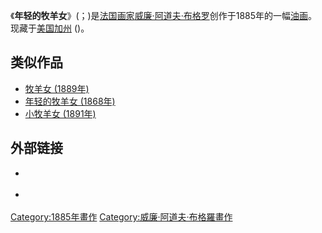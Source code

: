 {{Painting| image_file=William-Adolphe Bouguereau (1825-1905) - The Young Shepherdess (1885).jpg
| title=年轻的牧羊女 (1885年)
| artist=[[威廉·阿道夫·布格罗|威廉·阿道夫·布格罗]]
| year=1885年
| type=[[油画|油画]]
| height= 157.5
| width=  72.4
| city=[[聖地牙哥_(加利福尼亞州)|圣迭戈]]
| museum={{le|聖地牙哥藝術博物館|San Diego Museum of Art|艺术博物馆}}
}}

《'''年轻的牧羊女'''》({{lang-fr|Jeune Bergère}}；{{lang-en|Young Shepherdess}})是[[法国|法国]][[画家|画家]][[威廉·阿道夫·布格罗|威廉·阿道夫·布格罗]]创作于1885年的一幅[[油画|油画]]。现藏于[[美国|美国]][[加州|加州]]{{le|聖地牙哥藝術博物館|San Diego Museum of Art|圣迭戈艺术博物馆}} ({{lang|en|San Diego Museum of Art}})。

==类似作品==
*[[牧羊女_(1889年)|牧羊女 (1889年)]]
*[[年轻的牧羊女_(1868年)|年轻的牧羊女 (1868年)]]
*[[小牧羊女_(1891年)|小牧羊女 (1891年)]]

== 外部链接 ==
*{{URL|http://www.sdmart.org|聖地牙哥藝術博物館}} {{Wayback|url=http://www.sdmart.org/ |date=20080216034501 }} 
*{{URL|http://www.museumsyndicate.com/item.php?item=8063|MuseumSyndicate上的畫作介紹}} {{Wayback|url=http://www.museumsyndicate.com/item.php?item=8063 |date=20100105162612 }}

{{paint-stub}}
[[Category:1885年畫作|Category:1885年畫作]]
[[Category:威廉·阿道夫·布格羅畫作|Category:威廉·阿道夫·布格羅畫作]]